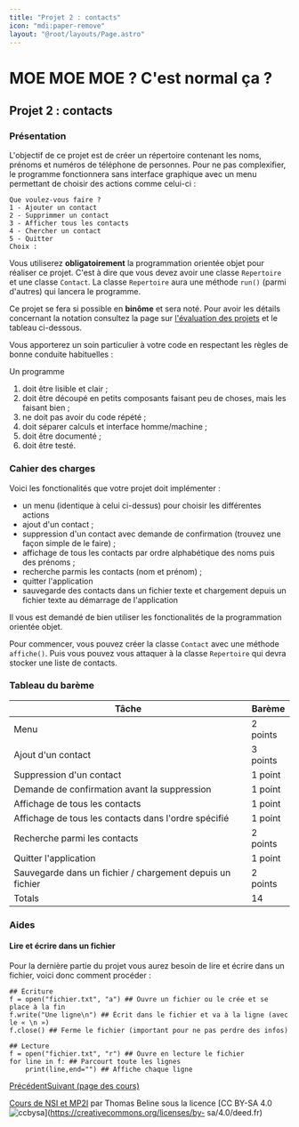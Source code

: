 ```yaml
---
title: "Projet 2 : contacts"
icon: "mdi:paper-remove"
layout: "@root/layouts/Page.astro"
---
```


# MOE MOE MOE ? C'est normal ça ?

## Projet 2 : contacts

### Présentation

L'objectif de ce projet est de créer un répertoire contenant les noms, prénoms
et numéros de téléphone de personnes. Pour ne pas complexifier, le programme
fonctionnera sans interface graphique avec un menu permettant de choisir des
actions comme celui-ci :

    Que voulez-vous faire ?
    1 - Ajouter un contact
    2 - Supprimmer un contact
    3 - Afficher tous les contacts
    4 - Chercher un contact
    5 - Quitter
    Choix :

Vous utiliserez **obligatoirement** la programmation orientée objet pour
réaliser ce projet. C'est à dire que vous devez avoir une classe `Repertoire`
et une classe `Contact`. La classe `Repertoire` aura une méthode `run()`
(parmi d'autres) qui lancera le programme.

Ce projet se fera si possible en **binôme** et sera noté. Pour avoir les
détails concernant la notation consultez la page sur [l'évaluation des
projets](/cours/projets/) et le tableau ci-dessous.

Vous apporterez un soin particulier à votre code en respectant les règles de
bonne conduite habituelles :

Un programme

  1. doit être lisible et clair ;
  2. doit être découpé en petits composants faisant peu de choses, mais les faisant bien ;
  3. ne doit pas avoir du code répété ;
  4. doit séparer calculs et interface homme/machine ;
  5. doit être documenté ;
  6. doit être testé.

### Cahier des charges

Voici les fonctionalités que votre projet doit implémenter :

  * un menu (identique à celui ci-dessus) pour choisir les différentes actions
  * ajout d'un contact ;
  * suppression d'un contact avec demande de confirmation (trouvez une façon simple de le faire) ;
  * affichage de tous les contacts par ordre alphabétique des noms puis des prénoms ;
  * recherche parmis les contacts (nom et prénom) ;
  * quitter l'application
  * sauvegarde des contacts dans un fichier texte et chargement depuis un fichier texte au démarrage de l'application

Il vous est demandé de bien utiliser les fonctionalités de la programmation
orientée objet.

Pour commencer, vous pouvez créer la classe `Contact` avec une méthode
`affiche()`. Puis vous pouvez vous attaquer à la classe `Repertoire` qui devra
stocker une liste de contacts.

### Tableau du barème

Tâche | Barème  
---|---  
Menu | 2 points  
Ajout d'un contact | 3 points  
Suppression d'un contact | 1 point  
Demande de confirmation avant la suppression | 1 point  
Affichage de tous les contacts | 1 point  
Affichage de tous les contacts dans l'ordre spécifié | 1 point  
Recherche parmi les contacts | 2 points  
Quitter l'application | 1 point  
Sauvegarde dans un fichier / chargement depuis un fichier | 2 points  
Totals | 14  
  
### Aides

#### Lire et écrire dans un fichier

Pour la dernière partie du projet vous aurez besoin de lire et écrire dans un
fichier, voici donc comment procéder :

    
    
    ## Écriture
    f = open("fichier.txt", "a") ## Ouvre un fichier ou le crée et se place à la fin
    f.write("Une ligne\n") ## Écrit dans le fichier et va à la ligne (avec le « \n »)
    f.close() ## Ferme le fichier (important pour ne pas perdre des infos)
    
    ## Lecture
    f = open("fichier.txt", "r") ## Ouvre en lecture le fichier
    for line in f: ## Parcourt toute les lignes
        print(line,end="") ## Affiche chaque ligne

[Précédent](exercices)[Suivant (page des cours)](..)

[Cours de NSI et MP2I](https://kxs.fr/cours/) par Thomas Beline sous la
licence [CC BY-SA 4.0
![ccbysa](/img/ccbysa.svg)](https://creativecommons.org/licenses/by-
sa/4.0/deed.fr)

